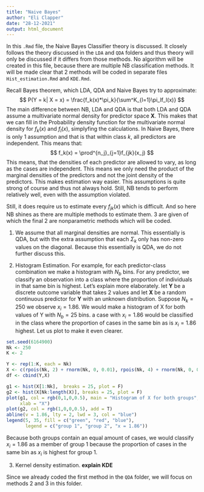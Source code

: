 ```yaml
---
title: "Naive Bayes"
author: "Eli Clapper"
date: "28-12-2021"
output: html_document
---
```


In this `.Rmd` file, the Naive Bayes Classifier theory is discussed. It closely follows the theory discussed in the `LDA` and `QDA` folders and thus theory will only be discussed if it differs from those methods. No algorithm will be created in this file, because there are multiple NB classification methods. It will be made clear that 2 methods will be coded in separate files `Hist_estimation.Rmd` and `KDE.Rmd`. 

Recall Bayes theorem, which LDA, QDA and Naive Bayes try to approximate:
$$
  P(Y = k| X = x) = \frac{f_k(x)*\pi_k}{\sum^K_{l=1}\pi_lf_l(x)}
$$
The main difference between NB, LDA and QDA is that both LDA and QDA assume a multivariate normal density for predictor space $\boldsymbol{X}$. This makes that we can fill in the Probability density function for the multivariate normal density for $f_k(x)$ and $f_l(x)$, simplyfing the calculations. In Naive Bayes, there is only 1 assumption and that is that within class $k$, all predictors are independent. This means that:
$$
f_k(x) = \prod^{n_j}_{j=1}f_{jk}(x_j)
$$
This means, that the densities of each predictor are allowed to vary, as long as the cases are independent. This means we only need the product of the marginal densities of the predictors and not the joint density of the predictors. This makes estimation way easier. This assumptions is quite strong of course and thus not always hold. Still, NB tends to perform relatively well, even with the assumption violated.

Still, it does require us to estimate every $f_{jk}(x)$ which is difficult. And so here NB shines as there are multiple methods to estimate them. 3 are given of which the final 2 are nonparametric methods which will be coded.

1. We assume that all marginal densities are normal. This essentially is QDA, but with the extra assumption that each $\Sigma_k$ only has non-zero values on the diagonal. Because this essentially is QDA, we do not further discuss this.

2. Histogram Estimation. For example, for each predictor-class combination we make a histogram with $N_b$ bins. For any predictor, we classify an observation into a class where the proportion of individuals in that same bin is highest. Let's explain more elaborately. let $\boldsymbol{Y}$ be a discrete outcome variable that takes 2 values and let $\boldsymbol{X}$ be a random continuous predictor for $\boldsymbol{Y}$ with an unknown distribution. Suppose $N_k = 250$ we observe $x_i = 1.86$. We would make a histogram of X for both values of Y with $N_b = 25$ bins. a case with $x_i = 1.86$ would be classified in the class where the proportion of cases in the same bin as is $x_i = 1.86$ highest. Let us plot to make it even clearer.

```r
set.seed(6164900)
Nk <- 250
K <- 2

Y <- rep(1:K, each = Nk)
X <- c(rpois(Nk, 2) + rnorm(Nk, 0, 0.01), rpois(Nk, 4) + rnorm(Nk, 0, 0.01))
df <- cbind(Y,X)

g1 <- hist(X[1:Nk],  breaks = 25, plot = F)
g2 <- hist(X[Nk:length(X)], breaks = 25, plot = F)
plot(g1, col = rgb(0,1,0,0.5), main = "Histogram of X for both groups",
     xlab = "X")
plot(g2, col = rgb(1,0,0,0.5), add = T)
abline(v = 1.86, lty = 2, lwd = 3, col = "blue")
legend(5, 35, fill = c("green", "red", "blue"),
       legend = c("group 1", "group 2", "x = 1.86"))

```
Because both groups contain an equal amount of cases, we would classify $x_i = 1.86$ as a member of group 1 because the proportion of cases in the same bin as $x_i$ is highest for group 1.

3. Kernel density estimation. **explain KDE**

Since we already coded the first method in the `QDA` folder, we will focus on methods 2 and 3 in this folder.